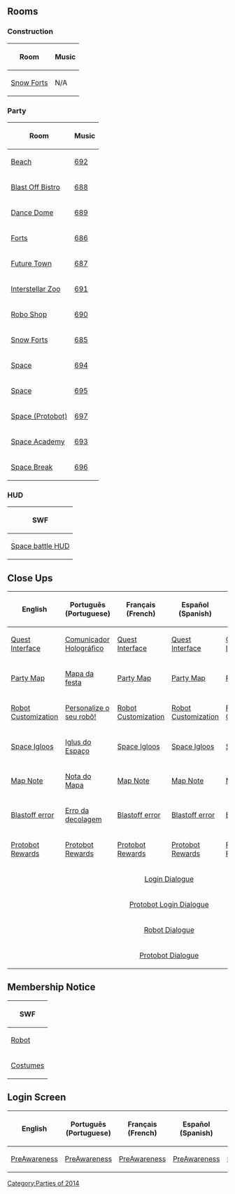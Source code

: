 {{CPW|Future Party|Festa do Futuro}}

==Rooms==
===Construction===
<center>
{|class="wikitable" border="1"
!Room!!Music
|-
|[[Media:RoomsForts-FuturePartyConstruction.swf|Snow Forts]]||N/A
|}
</center>

===Party===
<center>
{|class="wikitable" border="1"
!Room!!Music
|-
|[[Media:RoomsParty7-FutureParty.swf|Beach]]||[[Media:Music692.swf|692]]
|-
|[[Media:RoomsParty3-FutureParty.swf|Blast Off Bistro]]||[[Media:Music688.swf|688]]
|-
|[[Media:RoomsParty4-FutureParty.swf|Dance Dome]]||[[Media:Music689.swf|689]]
|-
|[[Media:RoomsParty1-FutureParty.swf|Forts]]||[[Media:Music686.swf|686]]
|-
|[[Media:RoomsParty2-FutureParty.swf|Future Town]]||[[Media:Music687.swf|687]]
|-
|[[Media:RoomsParty6-FutureParty.swf|Interstellar Zoo]]||[[Media:Music691.swf|691]]
|-
|[[Media:RoomsParty5-FutureParty.swf|Robo Shop]]||[[Media:Music690.swf|690]]
|-
|[[Media:RoomsForts-FutureParty.swf|Snow Forts]]||[[Media:Music685.swf|685]]
|-
|[[Media:RoomsParty9-FutureParty.swf|Space]]||[[Media:Music694.swf|694]]
|-
|[[Media:RoomsParty10-FutureParty.swf|Space]]||[[Media:Music695.swf|695]]
|-
|[[Media:RoomsParty10 protobot.swf|Space (Protobot)]]||[[Media:Music697.swf|697]]
|-
|[[Media:RoomsParty8-FutureParty.swf|Space Academy]]||[[Media:Music693.swf|693]]
|-
|[[Media:RoomsParty11-FutureParty.swf|Space Break]]||[[Media:Music696.swf|696]]
|}
</center>

===HUD===
<center>
{|class="wikitable" border="1"
!SWF
|-
|[[Media:RoomsGame hud-FutureParty.swf|Space battle HUD]]
|}
</center>

==Close Ups==
<center>
{|class="wikitable" border="1"
!English!!Português (Portuguese)!!Français (French)!!Español (Spanish)!!Deutsch (German)!!Русский (Russian)
|-
|[[Media:ENClose upsQuest interface-FutureParty.swf|Quest Interface]]||[[Media:PTClose upsQuest interface-FutureParty.swf|Comunicador Holográfico]]||[[Media:FRClose upsQuest interface-FutureParty.swf|Quest Interface]]||[[Media:ESClose upsQuest interface-FutureParty.swf|Quest Interface]]||[[Media:DEClose upsQuest interface-FutureParty.swf|Quest Interface]]||[[Media:RUClose upsQuest interface-FutureParty.swf|Quest Interface]]
|-
|[[Media:ENClose upsParty map-FutureParty.swf|Party Map]]||[[Media:PTClose upsParty map-FutureParty.swf|Mapa da festa]]||[[Media:FRClose upsParty map-FutureParty.swf|Party Map]]||[[Media:ESClose upsParty map-FutureParty.swf|Party Map]]||[[Media:DEClose upsParty map-FutureParty.swf|Party Map]]||[[Media:RUClose upsParty map-FutureParty.swf|Party Map]]
|-
|[[Media:ENClose upsRobo customize.swf|Robot Customization]]||[[Media:PTClose upsRobo customize.swf|Personalize o seu robô!]]||[[Media:FRClose upsRobo customize.swf|Robot Customization]]||[[Media:ESClose upsRobo customize.swf|Robot Customization]]||[[Media:DEClose upsRobo customize.swf|Robot Customization]]||[[Media:RUClose upsRobo customize.swf|Robot Customization]]
|-
|[[Media:ENClose upsParty igloo list-FutureParty.swf|Space Igloos]]||[[Media:PTClose upsParty igloo list-FutureParty.swf|Iglus do Espaço]]||[[Media:FRClose upsParty igloo list-FutureParty.swf|Space Igloos]]||[[Media:ESClose upsParty igloo list-FutureParty.swf|Space Igloos]]||[[Media:DEClose upsParty igloo list-FutureParty.swf|Space Igloos]]||[[Media:RUClose upsParty igloo list-FutureParty.swf|Space Igloos]]
|-
|[[Media:ENClose upsParty map note-FutureParty.swf|Map Note]]||[[Media:PTClose upsParty map note-FutureParty.swf|Nota do Mapa]]||[[Media:FRClose upsParty map note-FutureParty.swf|Map Note]]||[[Media:ESClose upsParty map note-FutureParty.swf|Map Note]]||[[Media:DEClose upsParty map note-FutureParty.swf|Map Note]]||[[Media:RUClose upsParty map note-FutureParty.swf|Map Note]]
|-
|[[Media:ENClose upsBlastoff error.swf|Blastoff error]]||[[Media:PTClose upsBlastoff error.swf|Erro da decolagem]]||[[Media:FRClose upsBlastoff error.swf|Blastoff error]]||[[Media:ESClose upsBlastoff error.swf|Blastoff error]]||[[Media:DEClose upsBlastoff error.swf|Blastoff error]]||[[Media:RUClose upsBlastoff error.swf|Blastoff error]]
|-
|[[Media:ENClose upsProtobot rewards.swf|Protobot Rewards]]||[[Media:PTClose upsProtobot rewards.swf|Protobot Rewards]]||[[Media:FRClose upsProtobot rewards.swf|Protobot Rewards]]||[[Media:ESClose upsProtobot rewards.swf|Protobot Rewards]]||[[Media:DEClose upsProtobot rewards.swf|Protobot Rewards]]||[[Media:RUClose upsProtobot rewards.swf|Protobot Rewards]]
|-
|colspan="6" rowspan="1" align="center" |[[Media:Close upsCharacter dialogue login-FutureParty.swf|Login Dialogue]]
|-
|colspan="6" rowspan="1" align="center" |[[Media:Close upsCharacter dialogue protobot login.swf|Protobot Login Dialogue]]
|-
|colspan="6" rowspan="1" align="center" |[[Media:Close upsCharacter dialogue robot.swf|Robot Dialogue]]
|-
|colspan="6" rowspan="1" align="center" |[[Media:Close upsCharacter dialogue protobot.swf|Protobot Dialogue]]
|}
</center>

==Membership Notice==
<center>
{|class="wikitable" border="1"
!SWF
|-
|[[Media:MembershipParty1-FutureParty.swf|Robot]]
|-
|[[Media:MembershipParty2-FutureParty.swf|Costumes]]
|}
</center>

==Login Screen==
<center>
{|class="wikitable" border="1"
!English
!Português (Portuguese)
!Français (French)
!Español (Spanish)
!Deutsch (German)
!Русский (Russian)
|-
|[[Media:LoginScreen-ENFuturePartyPreAwareness.swf|PreAwareness]]||[[Media:LoginScreen-PTFuturePartyPreAwareness.swf|PreAwareness]]||[[Media:LoginScreen-FRFuturePartyPreAwareness.swf|PreAwareness]]||[[Media:LoginScreen-ESFuturePartyPreAwareness.swf|PreAwareness]]||[[Media:LoginScreen-DEFuturePartyPreAwareness.swf|PreAwareness]]||[[Media:LoginScreen-RUFuturePartyTourPreAwareness.swf|PreAwareness]]
|}
</center>
{{Parties}}

[[Category:Parties of 2014]]
